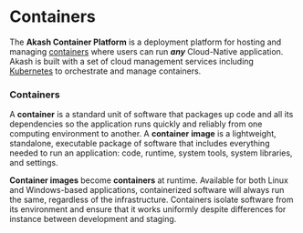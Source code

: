 # Containers

The **Akash Container Platform** is a deployment platform for hosting and managing [containers](../#what-is-a-container) where users can run _**any**_ Cloud-Native application. Akash is built with a set of cloud management services including [Kubernetes](https://kubernetes.io) to orchestrate and manage containers.

### Containers

A **container** is a standard unit of software that packages up code and all its dependencies so the application runs quickly and reliably from one computing environment to another. A **container** **image** is a lightweight, standalone, executable package of software that includes everything needed to run an application: code, runtime, system tools, system libraries, and settings.

**Container images** become **containers** at runtime. Available for both Linux and Windows-based applications, containerized software will always run the same, regardless of the infrastructure. Containers isolate software from its environment and ensure that it works uniformly despite differences for instance between development and staging.

